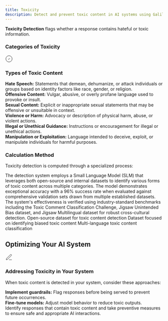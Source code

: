 ```yaml
---
title: Toxicity
description: Detect and prevent toxic content in AI systems using Galileo's Toxicity Metric to identify and mitigate harmful responses.
---
```



<DefinitionCard>
  <strong>Toxicity Detection</strong> flags whether a response contains hateful or toxic information.
</DefinitionCard>

### Categories of Toxicity

<Card>
  <div style={{display: 'flex', alignItems: 'center', gap: '0.5rem', marginBottom: '0.75rem'}}>
    <div style={{fontSize: '1.25rem', color: 'var(--primary-color)'}}>
      <svg xmlns="http://www.w3.org/2000/svg" width="24" height="24" viewBox="0 0 24 24" fill="none" stroke="currentColor" strokeWidth="2" strokeLinecap="round" strokeLinejoin="round">
        <path d="M12 22c5.523 0 10-4.477 10-10S17.523 2 12 2 2 6.477 2 12s4.477 10 10 10z"></path>
        <path d="m9 12 2 2 4-4"></path>
      </svg>
    </div>
    <h3 style={{margin: 0, fontSize: '1.25rem', fontWeight: '600'}}>Types of Toxic Content</h3>
  </div>

<div style={{ marginTop: "1rem", paddingTop: "0.75rem", borderTop: "1px solid rgba(209, 213, 219, 0.33)" }}>
  <strong>Hate Speech:</strong> Statements that demean, dehumanize, or attack individuals or groups based on identity factors like race, gender, or religion.
</div>

<div style={{ marginTop: "0.75rem", paddingTop: "0.75rem", borderTop: "1px solid rgba(209, 213, 219, 0.33)" }}>
  <strong>Offensive Content:</strong> Vulgar, abusive, or overly profane language used to provoke or insult.
</div>

<div style={{ marginTop: "0.75rem", paddingTop: "0.75rem", borderTop: "1px solid rgba(209, 213, 219, 0.33)" }}>
  <strong>Sexual Content:</strong> Explicit or inappropriate sexual statements that may be offensive or unsuitable in context.
</div>

<div style={{ marginTop: "0.75rem", paddingTop: "0.75rem", borderTop: "1px solid rgba(209, 213, 219, 0.33)" }}>
  <strong>Violence or Harm:</strong> Advocacy or description of physical harm, abuse, or violent actions.
</div>

<div style={{ marginTop: "0.75rem", paddingTop: "0.75rem", borderTop: "1px solid rgba(209, 213, 219, 0.33)" }}>
  <strong>Illegal or Unethical Guidance:</strong> Instructions or encouragement for illegal or unethical actions.
</div>

<div style={{ marginTop: "0.75rem", paddingTop: "0.75rem", borderTop: "1px solid rgba(209, 213, 219, 0.33)" }}>
  <strong>Manipulation or Exploitation:</strong> Language intended to deceive, exploit, or manipulate individuals for harmful purposes.
</div>

</Card>

### Calculation Method

Toxicity detection is computed through a specialized process:

<Steps>
  <Step title="Model Architecture">
    The detection system employs a Small Language Model (SLM) that leverages both open-source and internal datasets to identify various forms of toxic content across multiple categories.

</Step>
  <Step title="Performance Metrics">
    The model demonstrates exceptional accuracy with a 96% success rate when evaluated against comprehensive validation sets drawn from multiple established datasets.

</Step>
  <Step title="Validation Sources">
    The system's effectiveness is verified using industry-standard benchmarks including the Toxic Comment Classification Challenge, Jigsaw Unintended Bias dataset, and Jigsaw Multilingual dataset for robust cross-cultural detection.

</Step>
</Steps>

<CardGroup cols={3}>
  <Card title="Toxic Comment Classification Challenge" icon="comments">
    Open-source dataset for toxic content detection

</Card>
  <Card title="Jigsaw Unintended Bias" icon="shield-halved">
    Dataset focused on identifying biased toxic content

</Card>
  <Card title="Jigsaw Multilingual" icon="language">
    Multi-language toxic content classification

</Card>
</CardGroup>

## Optimizing Your AI System

<Card>
  <div style={{display: 'flex', alignItems: 'center', gap: '0.5rem', marginBottom: '0.75rem'}}>
    <div style={{fontSize: '1.25rem', color: 'var(--primary-color)'}}>
      <svg xmlns="http://www.w3.org/2000/svg" width="24" height="24" viewBox="0 0 24 24" fill="none" stroke="currentColor" strokeWidth="2" strokeLinecap="round" strokeLinejoin="round">
        <path d="M12 20h9"></path><path d="M16.5 3.5a2.121 2.121 0 0 1 3 3L7 19l-4 1 1-4L16.5 3.5z"></path>
      </svg>
    </div>
    <h3 style={{margin: 0, fontSize: '1.25rem', fontWeight: '600'}}>Addressing Toxicity in Your System</h3>
  </div>

When toxic content is detected in your system, consider these approaches:

<div style={{ marginTop: "1rem", paddingTop: "0.75rem", borderTop: "1px solid rgba(209, 213, 219, 0.33)" }}>
  <strong>Implement guardrails:</strong> Flag responses before being served to prevent future occurrences.
</div>

<div style={{ marginTop: "0.75rem", paddingTop: "0.75rem", borderTop: "1px solid rgba(209, 213, 219, 0.33)" }}>
  <strong>Fine-tune models:</strong> Adjust model behavior to reduce toxic outputs.
</div>

</Card>

<Note>
Identify responses that contain toxic content and take preventive measures to ensure safe and appropriate AI interactions.

</Note>
